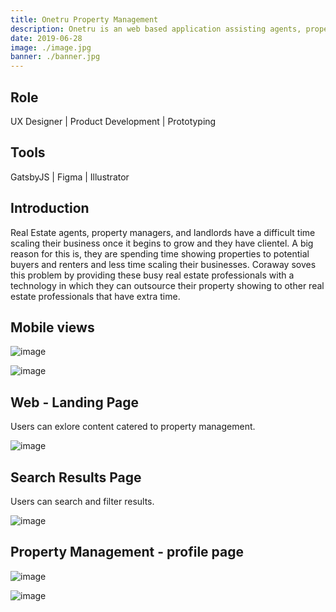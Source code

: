 ```yaml
---
title: Onetru Property Management
description: Onetru is an web based application assisting agents, property managers, and landlords outsource real estate tasks such as property showings, inspections or appraisals on-demand.
date: 2019-06-28
image: ./image.jpg
banner: ./banner.jpg
---
```


## Role

UX Designer   |   Product Development   |   Prototyping




## Tools

GatsbyJS   |   Figma   |   Illustrator 




## Introduction

Real Estate agents, property managers, and landlords have a difficult time scaling their business once it begins to grow and they have clientel. A big reason for this is, they are spending time showing properties to potential buyers and renters and less time scaling their businesses. 
Coraway soves this problem by providing these busy real estate professionals with a technology in which they can outsource their property showing to other real estate professionals that have extra time. 




## Mobile views

<Row>
<Col>

![image](./mobile-home.png)

</Col>
<Col>

![image](./mobile-logged-in.png)

</Col>
</Row>


## Web - Landing Page

Users can exlore content catered to property management. 

<Row>

<Col>

![image](./landing.png)

</Col>
</Row>


## Search Results Page

Users can search and filter results.

<Row>
<Col>

![image](./search-results.png)

</Col>
</Row>

## Property Management - profile page

<Row>
<Col>

![image](./logged-in.png)

</Col>
<Col>

![image](./compare.png)

</Col>
</Row>